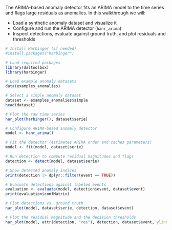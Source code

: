 The ARIMA-based anomaly detector fits an ARIMA model to the time series and flags large residuals as anomalies. In this walkthrough we will:

- Load a synthetic anomaly dataset and visualize it
- Configure and run the ARIMA detector (`hanr_arima`)
- Inspect detections, evaluate against ground truth, and plot residuals and thresholds

```r
# Install Harbinger (if needed)
#install.packages("harbinger")
```

```r
# Load required packages
library(daltoolbox)
library(harbinger) 
```

```r
# Load example anomaly datasets
data(examples_anomalies)
```

```r
# Select a simple anomaly dataset
dataset <- examples_anomalies$simple
head(dataset)
```

```r
# Plot the raw time series
har_plot(harbinger(), dataset$serie)
```

```r
# Configure ARIMA-based anomaly detector
model <- hanr_arima()
```

```r
# Fit the detector (estimates ARIMA order and caches parameters)
model <- fit(model, dataset$serie)
```

```r
# Run detection to compute residual magnitudes and flags
detection <- detect(model, dataset$serie)
```

```r
# Show detected anomaly indices
print(detection |> dplyr::filter(event == TRUE))
```

```r
# Evaluate detections against labeled events
evaluation <- evaluate(model, detection$event, dataset$event)
print(evaluation$confMatrix)
```

```r
# Plot detections vs. ground truth
har_plot(model, dataset$serie, detection, dataset$event)
```

```r
# Plot the residual magnitude and the decision thresholds
har_plot(model, attr(detection, "res"), detection, dataset$event, yline = attr(detection, "threshold"))
```
